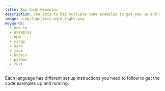 ```yaml
---
title: Run Code Examples
description: The iota.rs has multiple code examples to get you up and running in no time. However, these require a specific set up depending on your language of choice.
image: /img/logo/iota_mark_light.png
keywords:
  - how to
  - examples
  - npm
  - cargo
  - yarn
  - java
  - nodejs
  - python
  - rust
---
```



Each language has different set up instructions you need to follow to get the code examples up and running.

<Tabs groupId="language">
  <TabItem value='rust' label='Rust'>
    <RustGetCode />
  </TabItem>
  <TabItem value='nodejs' label='Nodejs'>
    <NodejsGetCode />
  </TabItem>
  <TabItem value='python' label='Python'>
    <PythonGetCode />
  </TabItem>
  <TabItem value='java' label='Java'>
    <JavaCode />
  </TabItem>
</Tabs>
